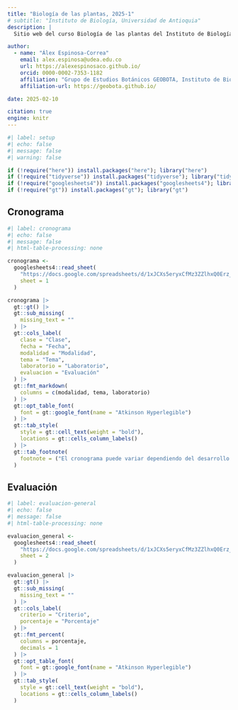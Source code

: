 ```yaml
---
title: "Biología de las plantas, 2025-1"
# subtitle: "Instituto de Biología, Universidad de Antioquia"
description: |
  Sitio web del curso Biología de las plantas del Instituto de Biología de la Universidad de Antioquia Seccional Suroeste, 2025-1

author: 
  - name: "Álex Espinosa-Correa"
    email: alex.espinosa@udea.edu.co
    url: https://alexespinosaco.github.io/
    orcid: 0000-0002-7353-1182
    affiliation: "Grupo de Estudios Botánicos GEOBOTA, Instituto de Biología, Facultad de Ciencias Exactas y Naturales, Universidad de Antioquia UdeA, Calle 70 No. 52-21, Medellín, Colombia"
    affiliation-url: https://geobota.github.io/

date: 2025-02-10

citation: true
engine: knitr
---
```


```r
#| label: setup
#| echo: false
#| message: false
#| warning: false

if (!require("here")) install.packages("here"); library("here")
if (!require("tidyverse")) install.packages("tidyverse"); library("tidyverse")
if (!require("googlesheets4")) install.packages("googlesheets4"); library("googlesheets4")
if (!require("gt")) install.packages("gt"); library("gt")
```

## Cronograma

```r
#| label: cronograma
#| echo: false
#| message: false
#| html-table-processing: none

cronograma <- 
  googlesheets4::read_sheet(
    "https://docs.google.com/spreadsheets/d/1xJCXs5eryxCfMz3ZZlhxQ0Erz_hHFzUQrrGYBtB3eS0",
    sheet = 1
  )

cronograma |> 
  gt::gt() |> 
  gt::sub_missing(
    missing_text = ""
  ) |> 
  gt::cols_label(
    clase = "Clase",
    fecha = "Fecha",
    modalidad = "Modalidad",
    tema = "Tema",
    laboratorio = "Laboratorio",
    evaluacion = "Evaluación"
  ) |> 
  gt::fmt_markdown(
    columns = c(modalidad, tema, laboratorio)
  ) |> 
  gt::opt_table_font(
    font = gt::google_font(name = "Atkinson Hyperlegible")
  ) |> 
  gt::tab_style(
    style = gt::cell_text(weight = "bold"),
    locations = gt::cells_column_labels()
  ) |> 
  gt::tab_footnote(
    footnote = ("El cronograma puede variar dependiendo del desarrollo del curso"),
  )
```

## Evaluación

```r
#| label: evaluacion-general
#| echo: false
#| message: false
#| html-table-processing: none

evaluacion_general <- 
  googlesheets4::read_sheet(
    "https://docs.google.com/spreadsheets/d/1xJCXs5eryxCfMz3ZZlhxQ0Erz_hHFzUQrrGYBtB3eS0",
    sheet = 2
  )

evaluacion_general |> 
  gt::gt() |> 
  gt::sub_missing(
    missing_text = ""
  ) |> 
  gt::cols_label(
    criterio = "Criterio",
    porcentaje = "Porcentaje"
  ) |> 
  gt::fmt_percent(
    columns = porcentaje,
    decimals = 1
  ) |> 
  gt::opt_table_font(
    font = gt::google_font(name = "Atkinson Hyperlegible")
  ) |> 
  gt::tab_style(
    style = gt::cell_text(weight = "bold"),
    locations = gt::cells_column_labels()
  )
```